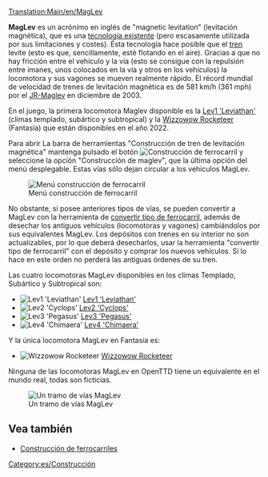 [[Translation:Main/en/MagLev]]{{en/-}}{{tipos de ferrocarril/Es}}

'''MagLev''' es un acrónimo en inglés de "magnetic levitation" (levitación magnética), que es una [http://es.wikipedia.org/wiki/Tren_de_levitación_magnética tecnología existente] (pero escasamente utilizada por sus limitaciones y costes). Ésta tecnología hace posible que el [[Main/es/Trenes|tren]] levite (esto es que, sencillamente, esté flotando en el aire). Gracias a que no hay fricción entre el vehículo y la vía (esto se consigue con la repulsión entre imanes, unos colocados en la vía y otros en los vehículos) la locomotora y sus vagones se mueven realmente rápido. El récord mundial de velocidad de trenes de levitación magnética es de 581 km/h (361 mph) por el [http://en.wikipedia.org/wiki/Maglev JR-Maglev] en diciembre de 2003.

En el juego, la primera locomotora Maglev disponible es la [[Main/es/Lev1 'Leviathan'|Lev1 'Leviathan']] (climas templado, subártico y subtropical) y la [[Main/es/Wizzowow Rocketeer|Wizzowow Rocketeer]] (Fantasía) que están disponibles en el año 2022.

Para abrir La barra de herramientas "Construcción de tren de levitación magnética" mantenga pulsado el botón [[File:en/manual html m772c5b23.png|Construcción de ferrocarril]] y seleccione la opción "Construcción de maglev", que la última opción del menú desplegable. Estas vías sólo dejan circular a los vehículos MagLev.

[[File:es/Openttd-rail1.png|none|Menú construcción de ferrocarril]]

No obstante, si posee anteriores tipos de vías, se pueden convertir a MagLev con la herramienta de [[Main/es/Convertir tipo de ferrocarril|convertir tipo de ferrocarril]], además de desechar los antiguos vehículos (locomotoras y vagones) cambiándolos por sus equivalentes MagLev. Los depósitos con trenes en su interior no son actualizables, por lo que deberá desecharlos, usar la herramienta "convertir tipo de ferrocarril" con el depósito y comprar los nuevos vehículos. Si lo hace en este orden no perderá las antiguas órdenes de su tren.

Las cuatro locomotoras MagLev disponibles en los climas Templado, Subártico y Subtropical son:
*[[File:en/Lev1leviathan.png|Lev1 'Leviathan']] [[Main/es/Lev1 'Leviathan'|Lev1 'Leviathan']]
*[[File:en/Lev2cyclops.png|Lev2 'Cyclops']] [[Main/es/Lev2 'Cyclops'|Lev2 'Cyclops']]
*[[File:en/Lev3pegasus.png|Lev3 'Pegasus']] [[Main/es/Lev3 'Pegasus'|Lev3 'Pegasus']]
*[[File:en/Lev4chimaerarhead.png|Lev4 'Chimaera']] [[Main/es/Lev4 'Chimaera'|Lev4 'Chimaera']]
Y la única locomotora MagLev en Fantasía es:
*[[File:en/Wizzowowrocketeer.png|Wizzowow Rocketeer]] [[Main/es/Wizzowow Rocketeer|Wizzowow Rocketeer]]

Ninguna de las locomotoras MagLev en OpenTTD tiene un equivalente en el mundo real, todas son ficticias.

[[File:en/MaglevTemp.png|none|frame|Un tramo de vías MagLev]]

==Vea también==
*[[Main/es/Construcción de ferrocarriles|Construcción de ferrocarriles]]

[[Category:es/Construcción]]
